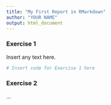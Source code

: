```yaml
---
title: "My First Report in RMarkdown"
author: "YOUR NAME"
output: html_document
---
```


### Exercise 1

Insert any text here.

```r
# Insert code for Exercise 1 here
```

### Exercise 2

...
